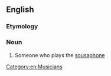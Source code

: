 ==English==

===Etymology===
{{suffix|en|sousaphone|ist}}

===Noun===
{{en-noun}}

# Someone who plays the [[sousaphone]]

[[Category:en:Musicians]]